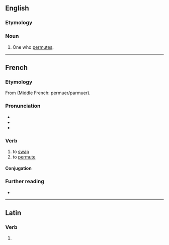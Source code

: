 ==English==

===Etymology===
{{suffix|en|permute|er}}

===Noun===
{{en-noun}}

# One who [[permute]]s.

----

==French==

===Etymology===
From {{etyl|la|fr}} {{m|la|permūtō||transform; exchange}} (Middle French: permuer/parmuer).

===Pronunciation===
* {{fr-IPA}}
* {{fr-homophones-er|permut}}
* {{audio|fr|LL-Q150 (fra)-DSwissK-permuter.wav|Audio}}

===Verb===
{{fr-verb}}

# to [[swap]]
# to [[permute]]

====Conjugation====
{{fr-conj-auto}}

===Further reading===
* {{R:TLFi}}

----

==Latin==

===Verb===
{{la-verb-form|permūter}}

# {{inflection of|la|permūtō||1|s|pres|pasv|subj}}